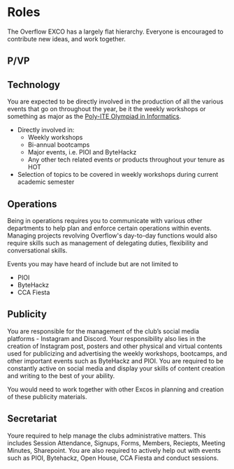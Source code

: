 # Roles

The Overflow EXCO has a largely flat hierarchy. Everyone is encouraged to contribute new ideas, and work together.


<TOCInline toc={toc} />

## P/VP


## Technology

You are expected to be directly involved in the production of all the various events that go on throughout the year, be it the weekly workshops or something as major as the [Poly-ITE Olympiad in Informatics](/events/pioi).

- Directly involved in:
  - Weekly workshops
  - Bi-annual bootcamps
  - Major events, i.e. PIOI and ByteHackz
  - Any other tech related events or products throughout your tenure as HOT
- Selection of topics to be covered in weekly workshops during current academic semester

## Operations
Being in operations requires you to communicate with various other departments to help plan and enforce certain operations within events. Managing projects revolving Overflow's day-to-day functions would also require skills such as management of delegating duties, flexibility and conversational skills.

Events you may have heard of include but are not limited to
- PIOI
- ByteHackz
- CCA Fiesta

## Publicity

You are responsible for the management of the club’s social media platforms - Instagram and Discord. Your responsibility also lies in the creation of Instagram post, posters and other physical and virtual contents used for publicizing and advertising the weekly workshops, bootcamps, and other important events such as ByteHackz and PIOI. You are required to be constantly active on social media and display your skills of content creation and writing to the best of your ability. 

You would need to work together with other Excos in planning and creation of these publicity materials.  

## Secretariat

Youre required to help manage the clubs administrative matters. This includes Session Attendance, Signups, Forms, Members, Reciepts, Meeting Minutes, Sharepoint. You are also required to actively help out with events such as PIOI, Bytehackz, Open House, CCA Fiesta and conduct sessions.   
